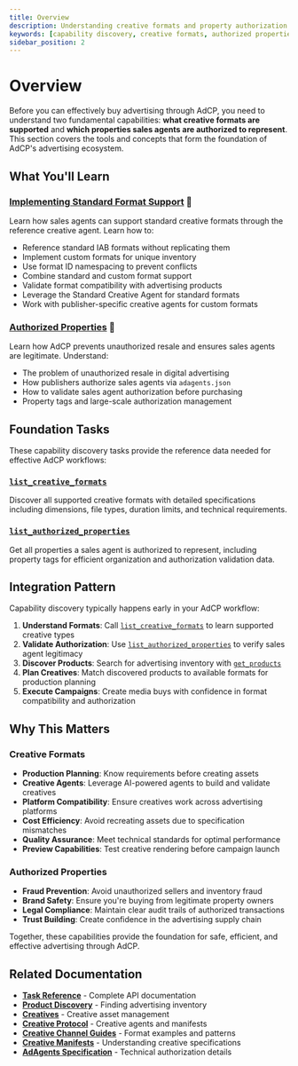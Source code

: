 ```yaml
---
title: Overview
description: Understanding creative formats and property authorization in AdCP - the foundation for effective advertising workflows.
keywords: [capability discovery, creative formats, authorized properties, format specifications, property authorization]
sidebar_position: 2
---
```


# Overview

Before you can effectively buy advertising through AdCP, you need to understand two fundamental capabilities: **what creative formats are supported** and **which properties sales agents are authorized to represent**. This section covers the tools and concepts that form the foundation of AdCP's advertising ecosystem.

## What You'll Learn

### [Implementing Standard Format Support](./implementing-standard-formats.mdx) 🎨
Learn how sales agents can support standard creative formats through the reference creative agent. Learn how to:

- Reference standard IAB formats without replicating them
- Implement custom formats for unique inventory
- Use format ID namespacing to prevent conflicts
- Combine standard and custom format support
- Validate format compatibility with advertising products
- Leverage the Standard Creative Agent for standard formats
- Work with publisher-specific creative agents for custom formats

### [Authorized Properties](./authorized-properties.mdx) 🔐
Learn how AdCP prevents unauthorized resale and ensures sales agents are legitimate. Understand:

- The problem of unauthorized resale in digital advertising
- How publishers authorize sales agents via `adagents.json`
- How to validate sales agent authorization before purchasing
- Property tags and large-scale authorization management


## Foundation Tasks

These capability discovery tasks provide the reference data needed for effective AdCP workflows:

### [`list_creative_formats`](../task-reference/list_creative_formats.mdx)
Discover all supported creative formats with detailed specifications including dimensions, file types, duration limits, and technical requirements.

### [`list_authorized_properties`](../task-reference/list_authorized_properties.mdx)  
Get all properties a sales agent is authorized to represent, including property tags for efficient organization and authorization validation data.

## Integration Pattern

Capability discovery typically happens early in your AdCP workflow:

1. **Understand Formats**: Call [`list_creative_formats`](../task-reference/list_creative_formats.mdx) to learn supported creative types
2. **Validate Authorization**: Use [`list_authorized_properties`](../task-reference/list_authorized_properties.mdx) to verify sales agent legitimacy
3. **Discover Products**: Search for advertising inventory with [`get_products`](../task-reference/get_products.mdx)
4. **Plan Creatives**: Match discovered products to available formats for production planning
5. **Execute Campaigns**: Create media buys with confidence in format compatibility and authorization

## Why This Matters

### Creative Formats
- **Production Planning**: Know requirements before creating assets
- **Creative Agents**: Leverage AI-powered agents to build and validate creatives
- **Platform Compatibility**: Ensure creatives work across advertising platforms
- **Cost Efficiency**: Avoid recreating assets due to specification mismatches
- **Quality Assurance**: Meet technical standards for optimal performance
- **Preview Capabilities**: Test creative rendering before campaign launch

### Authorized Properties  
- **Fraud Prevention**: Avoid unauthorized sellers and inventory fraud
- **Brand Safety**: Ensure you're buying from legitimate property owners
- **Legal Compliance**: Maintain clear audit trails of authorized transactions
- **Trust Building**: Create confidence in the advertising supply chain

Together, these capabilities provide the foundation for safe, efficient, and effective advertising through AdCP.

## Related Documentation

- **[Task Reference](../task-reference/)** - Complete API documentation
- **[Product Discovery](../product-discovery/)** - Finding advertising inventory
- **[Creatives](../creatives/)** - Creative asset management
- **[Creative Protocol](../../creative/)** - Creative agents and manifests
- **[Creative Channel Guides](../../creative/channels/video.mdx)** - Format examples and patterns
- **[Creative Manifests](../../creative/creative-manifests.mdx)** - Understanding creative specifications
- **[AdAgents Specification](./adagents.mdx)** - Technical authorization details